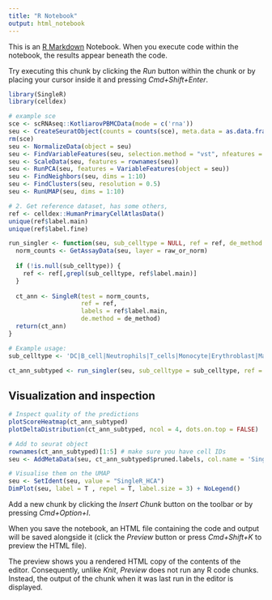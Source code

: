 ```yaml
---
title: "R Notebook"
output: html_notebook
---
```


This is an [R Markdown](http://rmarkdown.rstudio.com) Notebook. When you execute code within the notebook, the results appear beneath the code. 

Try executing this chunk by clicking the *Run* button within the chunk or by placing your cursor inside it and pressing *Cmd+Shift+Enter*. 

```r
library(SingleR)
library(celldex)
```

```r
# example sce
sce <- scRNAseq::KotliarovPBMCData(mode = c('rna'))
seu <- CreateSeuratObject(counts = counts(sce), meta.data = as.data.frame(colData(sce)))
rm(sce)
seu <- NormalizeData(object = seu)
seu <- FindVariableFeatures(seu, selection.method = "vst", nfeatures = 2000)
seu <- ScaleData(seu, features = rownames(seu))
seu <- RunPCA(seu, features = VariableFeatures(object = seu))
seu <- FindNeighbors(seu, dims = 1:10)
seu <- FindClusters(seu, resolution = 0.5)
seu <- RunUMAP(seu, dims = 1:10) 
```

```r
# 2. Get reference dataset, has some others, 
ref <- celldex::HumanPrimaryCellAtlasData()
unique(ref$label.main)
unique(ref$label.fine)
```


```r
run_singler <- function(seu, sub_celltype = NULL, ref = ref, de_method = "wilcox", raw_or_norm = "data"){
  norm_counts <- GetAssayData(seu, layer = raw_or_norm) 
  
  if (!is.null(sub_celltype)) {
    ref <- ref[,grepl(sub_celltype, ref$label.main)]
  }
  
  ct_ann <- SingleR(test = norm_counts, 
                    ref = ref, 
                    labels = ref$label.main,
                    de.method = de_method)
  return(ct_ann)
}

# Example usage:
sub_celltype <- 'DC|B_cell|Neutrophils|T_cells|Monocyte|Erythroblast|Macrophage|NK_cell|Platelets|Myelocyte'

ct_ann_subtyped <- run_singler(seu, sub_celltype = sub_celltype, ref = ref, de_method = "wilcox", raw_or_norm = "data")
```


## Visualization and inspection

```r
# Inspect quality of the predictions
plotScoreHeatmap(ct_ann_subtyped)
plotDeltaDistribution(ct_ann_subtyped, ncol = 4, dots.on.top = FALSE)
```

```r
# Add to seurat object
rownames(ct_ann_subtyped)[1:5] # make sure you have cell IDs
seu <- AddMetaData(seu, ct_ann_subtyped$pruned.labels, col.name = 'SingleR_HCA')

# Visualise them on the UMAP
seu <- SetIdent(seu, value = "SingleR_HCA")
DimPlot(seu, label = T , repel = T, label.size = 3) + NoLegend()

```

Add a new chunk by clicking the *Insert Chunk* button on the toolbar or by pressing *Cmd+Option+I*.

When you save the notebook, an HTML file containing the code and output will be saved alongside it (click the *Preview* button or press *Cmd+Shift+K* to preview the HTML file). 

The preview shows you a rendered HTML copy of the contents of the editor. Consequently, unlike *Knit*, *Preview* does not run any R code chunks. Instead, the output of the chunk when it was last run in the editor is displayed.

